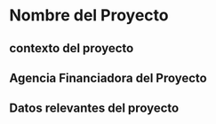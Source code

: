 # Nombre del Proyecto


## contexto del proyecto


## Agencia Financiadora del Proyecto


## Datos relevantes del proyecto 
